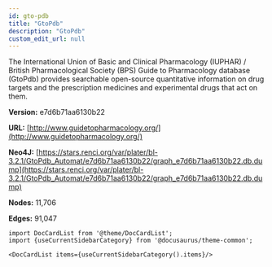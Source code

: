 ```yaml
---
id: gto-pdb
title: "GtoPdb"
description: "GtoPdb"
custom_edit_url: null
---
```





The International Union of Basic and Clinical Pharmacology (IUPHAR) / British Pharmacological Society (BPS) Guide to Pharmacology database (GtoPdb) provides searchable open-source quantitative information on drug targets and the prescription medicines and experimental drugs that act on them.

**Version:** e7d6b71aa6130b22

**URL:** [http://www.guidetopharmacology.org/](http://www.guidetopharmacology.org/)

**Neo4J:** [https://stars.renci.org/var/plater/bl-3.2.1/GtoPdb_Automat/e7d6b71aa6130b22/graph_e7d6b71aa6130b22.db.dump](https://stars.renci.org/var/plater/bl-3.2.1/GtoPdb_Automat/e7d6b71aa6130b22/graph_e7d6b71aa6130b22.db.dump)

**Nodes:** 11,706

**Edges:** 91,047





```mdx-code-block
import DocCardList from '@theme/DocCardList';
import {useCurrentSidebarCategory} from '@docusaurus/theme-common';

<DocCardList items={useCurrentSidebarCategory().items}/>
```
      